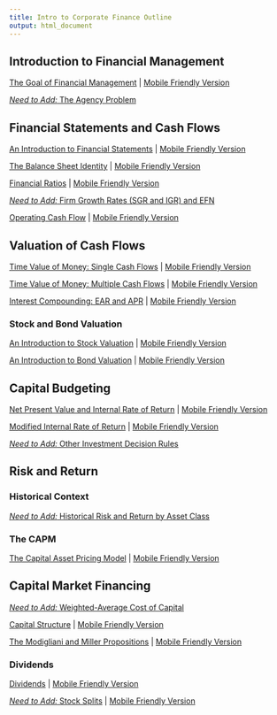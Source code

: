 ```yaml
---
title: Intro to Corporate Finance Outline
output: html_document
---
```


## Introduction to Financial Management

[The Goal of Financial Management](https://micfm.shinyapps.io/goal_fin_mgmt/) | [Mobile Friendly Version](https://micfm.shinyapps.io/goal_fin_mgmt_mobile/)

[*Need to Add:*  The Agency Problem]()

## Financial Statements and Cash Flows

[An Introduction to Financial Statements](https://micfm.shinyapps.io/basic_financial_statements) | [Mobile Friendly Version](https://micfm.shinyapps.io/basic_financial_statements_mobile)

[The Balance Sheet Identity](https://micfm.shinyapps.io/balance_sheet_identity/) | [Mobile Friendly Version](https://micfm.shinyapps.io/balance_sheet_identity_mobile/)

[Financial Ratios](https://micfm.shinyapps.io/Financial_Ratios) | [Mobile Friendly Version](https://micfm.shinyapps.io/Financial_Ratios_mobile)

[*Need to Add:*  Firm Growth Rates (SGR and IGR) and EFN]()

[Operating Cash Flow](https://micfm.shinyapps.io/OCFs) | [Mobile Friendly Version](https://micfm.shinyapps.io/OCFs_mobile)

## Valuation of Cash Flows

[Time Value of Money: Single Cash Flows](https://micfm.shinyapps.io/TVM_Single_CFs) | [Mobile Friendly Version](https://micfm.shinyapps.io/TVM_Single_CFs_mobile)

[Time Value of Money: Multiple Cash Flows](https://micfm.shinyapps.io/TVM_Multiple_CFs/) | [Mobile Friendly Version](https://micfm.shinyapps.io/TVM_Multiple_CFs_mobile)

[Interest Compounding: EAR and APR](https://micfm.shinyapps.io/compounding) | [Mobile Friendly Version](https://micfm.shinyapps.io/compounding_mobile/)

### Stock and Bond Valuation

[An Introduction to Stock Valuation](https://micfm.shinyapps.io/intro_stock_valuation/) | [Mobile Friendly Version](https://micfm.shinyapps.io/intro_stock_valuation_mobile)

[An Introduction to Bond Valuation](https://micfm.shinyapps.io/intro_bond_valuation) | [Mobile Friendly Version](https://micfm.shinyapps.io/intro_bond_valuation_mobile/)

## Capital Budgeting

[Net Present Value and Internal Rate of Return](https://micfm.shinyapps.io/NPV_and_IRR/) | [Mobile Friendly Version](https://micfm.shinyapps.io/NPV_and_IRR_mobile)

[Modified Internal Rate of Return](https://micfm.shinyapps.io/MIRR) | [Mobile Friendly Version](https://micfm.shinyapps.io/MIRR_mobile)

[*Need to Add:*  Other Investment Decision Rules]() 

## Risk and Return

### Historical Context

[*Need to Add:*  Historical Risk and Return by Asset Class]()

### The CAPM

[The Capital Asset Pricing Model](https://micfm.shinyapps.io/The_CAPM) | [Mobile Friendly Version](https://micfm.shinyapps.io/The_CAPM_mobile)

## Capital Market Financing

[*Need to Add:*  Weighted-Average Cost of Capital]()

[Capital Structure](https://micfm.shinyapps.io/capital_structure/) | [Mobile Friendly Version](https://micfm.shinyapps.io/capital_structure_mobile/)

[The Modigliani and Miller Propositions](https://micfm.shinyapps.io/MM_propositions/) | [Mobile Friendly Version](https://micfm.shinyapps.io/MM_propositions_mobile/)

### Dividends

[Dividends](https://micfm.shinyapps.io/dividends/) | [Mobile Friendly Version](https://micfm.shinyapps.io/dividends_mobile/)

[*Need to Add:*  Stock Splits]() | [Mobile Friendly Version]()
